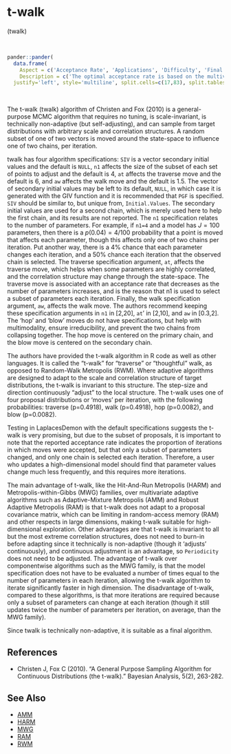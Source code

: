 # <a name='twalk'>t-walk</a>

(<a name='twalk'>twalk</a>)

<br>
```r
pander::pander(
  data.frame(
    Aspect = c('Acceptance Rate', 'Applications', 'Difficulty', 'Final Algorithm?', 'Proposal'),
    Description = c('The optimal acceptance rate is based on the multivariate normality of the marginal posterior distributions, and ranges from 44% for one parameter to 23.4% for five or more parameters. The observed acceptance rate may be suitable in the interval [15%,50%].', 'This is a widely applicable, general-purpose algorithm.','This algorithm is easy for a beginner. It has few algorithm specifications, and these are recommended to remain at the default values. This algorithm requires an additional vector of initial values, but is otherwise fully automatic.','Yes.', 'Multivariate. Proposals are multivariate only in the sense that proposals for multiple parameters are generated at once. However, proposals are not generated with a multivariate distribution and a proposal covariance matrix. Proposals are generated for only a subset of parameters at each iteration, and for only one of two sets of initial values. See below.')),
  justify='left', style='multiline', split.cells=c(17,83), split.tables=Inf)
```

<br>

The t-walk (twalk) algorithm of Christen and Fox (2010) is a general-purpose MCMC algorithm that requires no tuning, is scale-invariant, is technically non-adaptive (but self-adjusting), and can sample from target distributions with arbitrary scale and correlation structures. A random subset of one of two vectors is moved around the state-space to influence one of two chains, per iteration.

twalk has four algorithm specifications: `SIV` is a vector secondary initial values and the default is `NULL`, `n1` affects the size of the subset of each set of points to adjust and the default is 4, `at` affects the traverse move and the default is 6, and `aw` affects the walk move and the default is 1.5. The vector of secondary initial values may be left to its default, `NULL`, in which case it is generated with the <span class="func">GIV</span> function and it is recommended that `PGF` is specified. `SIV` should be similar to, but unique from, `Initial.Values`. The secondary initial values are used for a second chain, which is merely used here to help the first chain, and its results are not reported. The `n1` specification relates to the number of parameters. For example, if `n1=4` and a model has $J=100$ parameters, then there is a $p(0.04) = 4 / 100$ probability that a point is moved that affects each parameter, though this affects only one of two chains per iteration. Put another way, there is a 4% chance that each parameter changes each iteration, and a 50% chance each iteration that the observed chain is selected. The traverse specification argument, `at`, affects the traverse move, which helps when some parameters are highly correlated, and the correlation structure may change through the state-space. The traverse move is associated with an acceptance rate that decreases as the number of parameters increases, and is the reason that n1 is used to select a subset of parameters each iteration. Finally, the walk specification argument, `aw`, affects the walk move. The authors recommend keeping these specification arguments in `n1` in [2,20], `at`' in [2,10], and `aw` in [0.3,2]. The 'hop' and 'blow' moves do not have specifications, but help with multimodality, ensure irreducibility, and prevent the two chains from collapsing together. The hop move is centered on the primary chain, and the blow move is centered on the secondary chain.

The authors have provided the t-walk algorithm in R code as well as other languages. It is called the "t-walk" for "traverse" or "thoughtful" walk, as opposed to Random-Walk Metropolis (RWM). Where adaptive algorithms are designed to adapt to the scale and correlation structure of target distributions, the t-walk is invariant to this structure. The step-size and direction continuously "adjust" to the local structure. The t-walk uses one of four proposal distributions or 'moves' per iteration, with the following probabilities: traverse (p=0.4918), walk (p=0.4918), hop (p=0.0082), and blow (p=0.0082).

Testing in <span class="pack">LaplacesDemon</span> with the default specifications suggests the t-walk is very promising, but due to the subset of proposals, it is important to note that the reported acceptance rate indicates the proportion of iterations in which moves were accepted, but that only a subset of parameters changed, and only one chain is selected each iteration. Therefore, a user who updates a high-dimensional model should find that parameter values change much less frequently, and this requires more iterations.

The main advantage of t-walk, like the Hit-And-Run Metropolis (HARM) and Metropolis-within-Gibbs (MWG) families, over multivariate adaptive algorithms such as Adaptive-Mixture Metropolis (AMM) and Robust Adaptive Metropolis (RAM) is that t-walk does not adapt to a proposal covariance matrix, which can be limiting in random-access memory (RAM) and other respects in large dimensions, making t-walk suitable for high-dimensional exploration. Other advantages are that t-walk is invariant to all but the most extreme correlation structures, does not need to burn-in before adapting since it technically is non-adaptive (though it 'adjusts' continuously), and continuous adjustment is an advantage, so `Periodicity` does not need to be adjusted. The advantage of t-walk over componentwise algorithms such as the MWG family, is that the model specification does not have to be evaluated a number of times equal to the number of parameters in each iteration, allowing the t-walk algorithm to iterate significantly faster in high dimension. The disadvantage of t-walk, compared to these algorithms, is that more iterations are required because only a subset of parameters can change at each iteration (though it still updates twice the number of parameters per iteration, on average, than the MWG family).

Since twalk is technically non-adaptive, it is suitable as a final algorithm.

## References

- Christen J, Fox C (2010). "A General Purpose Sampling Algorithm for Continuous Distributions (the t-walk)." Bayesian Analysis, 5(2), 263-282.

## See Also

- [AMM](#amm)
- [HARM](#harm)
- [MWG](#mwg)
- [RAM](#ram)
- [RWM](#rwm)

